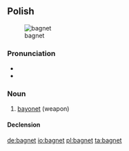 ==Polish==
{{wikipedia|lang=pl}}
[[Image:Bayonette-p1000740.jpg|thumb|bagnet]]

===Pronunciation===
* {{IPA|[ˈbagnɛt]|lang=pl}}
* {{audio|Pl-bagnet.ogg|Audio}}

===Noun===
{{infl|pl|noun|g=m}}

# [[bayonet]] (weapon)

====Declension====
{{pl-decl-noun
|bagnet|bagnety
|bagnetu|bagnetów
|bagnetowi|bagnetom
|bagnet|bagnety
|bagnetem|bagnetami
|bagnecie|bagnetach
|bagnecie|bagnety
}}

[[de:bagnet]]
[[io:bagnet]]
[[pl:bagnet]]
[[ta:bagnet]]